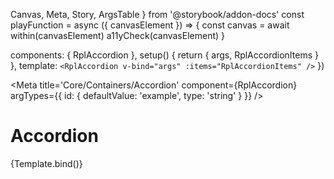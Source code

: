   Canvas,
  Meta,
  Story,
  ArgsTable
} from '@storybook/addon-docs'
const playFunction = async ({ canvasElement }) => {
  const canvas = await within(canvasElement)
  a11yCheck(canvasElement)
}

  components: { RplAccordion },
  setup() {
    return {
      args,
      RplAccordionItems
    }
  },
  template: `
    <RplAccordion
      v-bind="args"
      :items="RplAccordionItems"
    />
  `
})

<Meta
  title='Core/Containers/Accordion'
  component={RplAccordion}
  argTypes={{
    id: {
      defaultValue: 'example',
      type: 'string'
    }
  }}
/>

# Accordion

<ArgsTable of={RplAccordion} />

<Canvas>
  <Story
    name='Accordion'
    play={playFunction}
  >
    {Template.bind()}
  </Story>
</Canvas>
